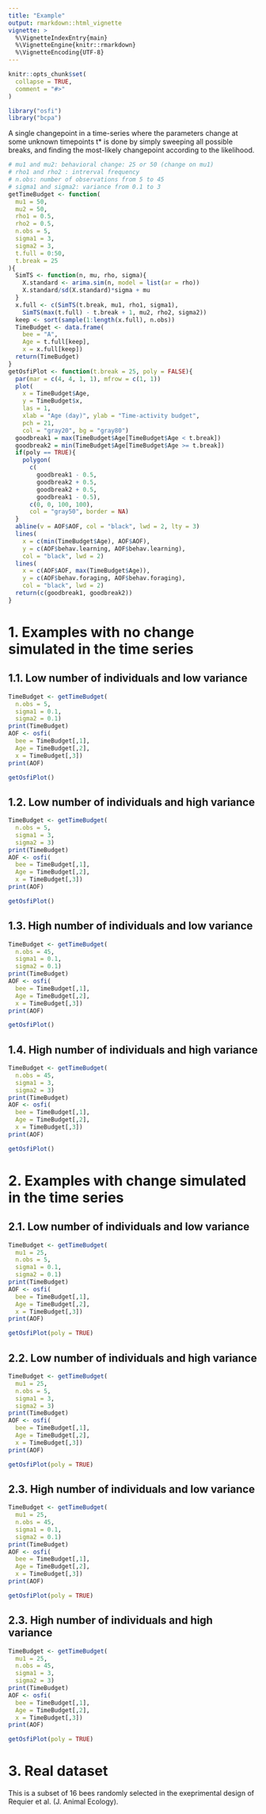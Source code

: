 ```yaml
---
title: "Example"
output: rmarkdown::html_vignette
vignette: >
  %\VignetteIndexEntry{main}
  %\VignetteEngine{knitr::rmarkdown}
  %\VignetteEncoding{UTF-8}
---
```


```r
knitr::opts_chunk$set(
  collapse = TRUE,
  comment = "#>"
)
```

```r
library("osfi")
library("bcpa")
```

A single changepoint in a time-series where the parameters change at some unknown timepoints t* is done by simply sweeping all possible breaks, and finding the most-likely changepoint according to the likelihood.

```r
# mu1 and mu2: behavioral change: 25 or 50 (change on mu1)
# rho1 and rho2 : intrerval frequency
# n.obs: number of observations from 5 to 45
# sigma1 and sigma2: variance from 0.1 to 3
getTimeBudget <- function(
  mu1 = 50,
  mu2 = 50,
  rho1 = 0.5,
  rho2 = 0.5,
  n.obs = 5, 
  sigma1 = 3,
  sigma2 = 3,
  t.full = 0:50,
  t.break = 25
){
  SimTS <- function(n, mu, rho, sigma){
    X.standard <- arima.sim(n, model = list(ar = rho))
    X.standard/sd(X.standard)*sigma + mu
  }
  x.full <- c(SimTS(t.break, mu1, rho1, sigma1),
    SimTS(max(t.full) - t.break + 1, mu2, rho2, sigma2))
  keep <- sort(sample(1:length(x.full), n.obs))
  TimeBudget <- data.frame(
    bee = "A",
    Age = t.full[keep],
    x = x.full[keep])
  return(TimeBudget)
}
getOsfiPlot <- function(t.break = 25, poly = FALSE){
  par(mar = c(4, 4, 1, 1), mfrow = c(1, 1))
  plot(
    x = TimeBudget$Age,
    y = TimeBudget$x, 
    las = 1,
    xlab = "Age (day)", ylab = "Time-activity budget",
    pch = 21,
    col = "gray20", bg = "gray80")
  goodbreak1 = max(TimeBudget$Age[TimeBudget$Age < t.break])
  goodbreak2 = min(TimeBudget$Age[TimeBudget$Age >= t.break])
  if(poly == TRUE){
    polygon(
      c(
        goodbreak1 - 0.5, 
        goodbreak2 + 0.5, 
        goodbreak2 + 0.5, 
        goodbreak1 - 0.5),
      c(0, 0, 100, 100), 
      col = "gray50", border = NA)
  }
  abline(v = AOF$AOF, col = "black", lwd = 2, lty = 3)
  lines(
    x = c(min(TimeBudget$Age), AOF$AOF), 
    y = c(AOF$behav.learning, AOF$behav.learning), 
    col = "black", lwd = 2)
  lines(
    x = c(AOF$AOF, max(TimeBudget$Age)),
    y = c(AOF$behav.foraging, AOF$behav.foraging),
    col = "black", lwd = 2)
  return(c(goodbreak1, goodbreak2))
}
```

# 1. Examples with no change simulated in the time series

## 1.1. Low number of individuals and low variance

```r
TimeBudget <- getTimeBudget(
  n.obs = 5, 
  sigma1 = 0.1,
  sigma2 = 0.1)
print(TimeBudget)
AOF <- osfi(
  bee = TimeBudget[,1], 
  Age = TimeBudget[,2], 
  x = TimeBudget[,3])
print(AOF)
```

```r
getOsfiPlot()
```

## 1.2. Low number of individuals and high variance

```r
TimeBudget <- getTimeBudget(
  n.obs = 5, 
  sigma1 = 3,
  sigma2 = 3)
print(TimeBudget)
AOF <- osfi(
  bee = TimeBudget[,1], 
  Age = TimeBudget[,2], 
  x = TimeBudget[,3])
print(AOF)
```

```r
getOsfiPlot()
```

## 1.3. High number of individuals and low variance

```r
TimeBudget <- getTimeBudget(
  n.obs = 45, 
  sigma1 = 0.1,
  sigma2 = 0.1)
print(TimeBudget)
AOF <- osfi(
  bee = TimeBudget[,1], 
  Age = TimeBudget[,2], 
  x = TimeBudget[,3])
print(AOF)
```

```r
getOsfiPlot()
```

## 1.4. High number of individuals and high variance

```r
TimeBudget <- getTimeBudget(
  n.obs = 45, 
  sigma1 = 3,
  sigma2 = 3)
print(TimeBudget)
AOF <- osfi(
  bee = TimeBudget[,1], 
  Age = TimeBudget[,2], 
  x = TimeBudget[,3])
print(AOF)
```

```r
getOsfiPlot()
```

# 2. Examples with change simulated in the time series

## 2.1. Low number of individuals and low variance

```r
TimeBudget <- getTimeBudget(
  mu1 = 25,
  n.obs = 5, 
  sigma1 = 0.1,
  sigma2 = 0.1)
print(TimeBudget)
AOF <- osfi(
  bee = TimeBudget[,1], 
  Age = TimeBudget[,2], 
  x = TimeBudget[,3])
print(AOF)
```

```r
getOsfiPlot(poly = TRUE)
```

## 2.2. Low number of individuals and high variance

```r
TimeBudget <- getTimeBudget(
  mu1 = 25,
  n.obs = 5, 
  sigma1 = 3,
  sigma2 = 3)
print(TimeBudget)
AOF <- osfi(
  bee = TimeBudget[,1], 
  Age = TimeBudget[,2], 
  x = TimeBudget[,3])
print(AOF)
```

```r
getOsfiPlot(poly = TRUE)
```

## 2.3. High number of individuals and low variance

```r
TimeBudget <- getTimeBudget(
  mu1 = 25,
  n.obs = 45, 
  sigma1 = 0.1,
  sigma2 = 0.1)
print(TimeBudget)
AOF <- osfi(
  bee = TimeBudget[,1], 
  Age = TimeBudget[,2], 
  x = TimeBudget[,3])
print(AOF)
```

```r
getOsfiPlot(poly = TRUE)
```

## 2.3. High number of individuals and high variance

```r
TimeBudget <- getTimeBudget(
  mu1 = 25,
  n.obs = 45, 
  sigma1 = 3,
  sigma2 = 3)
print(TimeBudget)
AOF <- osfi(
  bee = TimeBudget[,1], 
  Age = TimeBudget[,2], 
  x = TimeBudget[,3])
print(AOF)
```

```r
getOsfiPlot(poly = TRUE)
```

# 3. Real dataset

This is a subset of 16 bees randomly selected in the exeprimental design of Requier et al. (J. Animal Ecology). 



